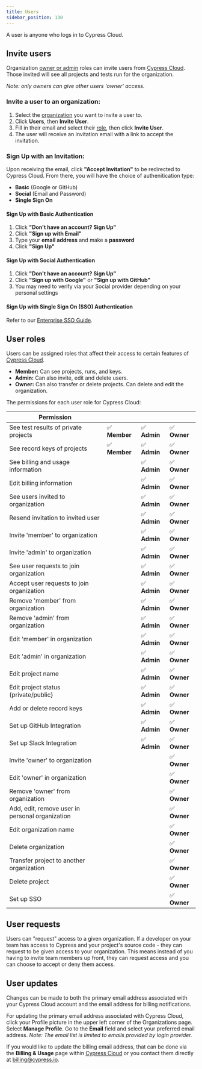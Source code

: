 ```yaml
---
title: Users
sidebar_position: 130
---
```


A user is anyone who logs in to Cypress Cloud.

## Invite users

Organization [owner or admin](#User-roles) roles can invite users from
[Cypress Cloud](https://on.cypress.io/cloud). Those invited will see all
projects and tests run for the organization.

_Note: only owners can give other users 'owner' access._

### Invite a user to an organization:

1. Select the [organization](/guides/cloud/organizations) you want to invite a
   user to.
2. Click **Users**, then **Invite User**.
3. Fill in their email and select their [role](#User-roles), then click **Invite
   User**.
4. The user will receive an invitation email with a link to accept the
   invitation.

<DocsImage
  src="/img/guides/cloud/users/invite-user-dialog.jpg"
  alt="Invite User dialog"
/>

### Sign Up with an Invitation:

Upon receiving the email, click **"Accept Invitation"** to be redirected to
Cypress Cloud. From there, you will have the choice of authenitication type:

- **Basic** (Google or GitHub)
- **Social** (Email and Password)
- **Single Sign On**

#### **Sign Up with Basic Authentication**

1. Click **"Don't have an account? Sign Up"**
2. Click **"Sign up with Email"**
3. Type your **email address** and make a **password**
4. Click **"Sign Up"**

#### **Sign Up with Social Authentication**

1. Click **"Don't have an account? Sign Up"**
2. Click **"Sign up with Google"** or **"Sign up with GitHub"**
3. You may need to verify via your Social provider depending on your personal
   settings

#### **Sign Up with Single Sign On (SSO) Authentication**

Refer to our [Enterprise SSO Guide](/guides/cloud/organizations#Enterprise-SSO).

## User roles

Users can be assigned roles that affect their access to certain features of
[Cypress Cloud](https://on.cypress.io/cloud).

- **Member:** Can see projects, runs, and keys.
- **Admin:** Can also invite, edit and delete users.
- **Owner:** Can also transfer or delete projects. Can delete and edit the
  organization.

The permissions for each user role for Cypress Cloud:

| Permission                                      |               |              |              |
| ----------------------------------------------- | ------------- | ------------ | ------------ |
| See test results of private projects            | ✅ **Member** | ✅ **Admin** | ✅ **Owner** |
| See record keys of projects                     | ✅ **Member** | ✅ **Admin** | ✅ **Owner** |
| See billing and usage information               |               | ✅ **Admin** | ✅ **Owner** |
| Edit billing information                        |               | ✅ **Admin** | ✅ **Owner** |
| See users invited to organization               |               | ✅ **Admin** | ✅ **Owner** |
| Resend invitation to invited user               |               | ✅ **Admin** | ✅ **Owner** |
| Invite 'member' to organization                 |               | ✅ **Admin** | ✅ **Owner** |
| Invite 'admin' to organization                  |               | ✅ **Admin** | ✅ **Owner** |
| See user requests to join organization          |               | ✅ **Admin** | ✅ **Owner** |
| Accept user requests to join organization       |               | ✅ **Admin** | ✅ **Owner** |
| Remove 'member' from organization               |               | ✅ **Admin** | ✅ **Owner** |
| Remove 'admin' from organization                |               | ✅ **Admin** | ✅ **Owner** |
| Edit 'member' in organization                   |               | ✅ **Admin** | ✅ **Owner** |
| Edit 'admin' in organization                    |               | ✅ **Admin** | ✅ **Owner** |
| Edit project name                               |               | ✅ **Admin** | ✅ **Owner** |
| Edit project status (private/public}            |               | ✅ **Admin** | ✅ **Owner** |
| Add or delete record keys                       |               | ✅ **Admin** | ✅ **Owner** |
| Set up GitHub Integration                       |               | ✅ **Admin** | ✅ **Owner** |
| Set up Slack Integration                        |               | ✅ **Admin** | ✅ **Owner** |
| Invite 'owner' to organization                  |               |              | ✅ **Owner** |
| Edit 'owner' in organization                    |               |              | ✅ **Owner** |
| Remove 'owner' from organization                |               |              | ✅ **Owner** |
| Add, edit, remove user in personal organization |               |              | ✅ **Owner** |
| Edit organization name                          |               |              | ✅ **Owner** |
| Delete organization                             |               |              | ✅ **Owner** |
| Transfer project to another organization        |               |              | ✅ **Owner** |
| Delete project                                  |               |              | ✅ **Owner** |
| Set up SSO                                      |               |              | ✅ **Owner** |

## User requests

Users can "request" access to a given organization. If a developer on your team
has access to Cypress and your project's source code - they can request to be
given access to your organization. This means instead of you having to invite
team members up front, they can request access and you can choose to accept or
deny them access.

<DocsImage
  src="/img/dashboard/request-access-to-organization.png"
  alt="Request access to project"
/>

## User updates

Changes can be made to both the primary email address associated with your
Cypress Cloud account and the email address for billing notifications.

For updating the primary email address associated with Cypress Cloud, click your
Profile picture in the upper left corner of the Organizations page. Select
**Manage Profile**. Go to the **Email** field and select your preferred email
address. _Note: The email list is limited to emails provided by login provider._

If you would like to update the billing email address, that can be done via the
**Billing & Usage** page within [Cypress Cloud](https://on.cypress.io/cloud) or
you contact them directly at [billing@cypress.io](mailto:billing@cypress.io).
